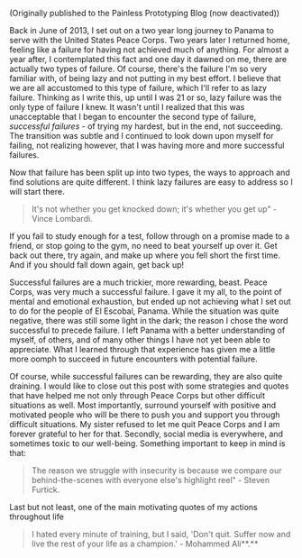 
(Originally published to the Painless Prototyping Blog (now deactivated))

Back in June of 2013, I set out on a two year long journey to Panama to serve with the United States Peace Corps. Two years later I returned home, feeling like a failure for having not achieved much of anything. For almost a year after, I contemplated this fact and one day it dawned on me, there are actually two types of failure. Of course, there's the failure I'm so very familiar with, of being lazy and not putting in my best effort. I believe that we are all accustomed to this type of failure, which I'll refer to as lazy failure. Thinking as I write this, up until I was 21 or so, lazy failure was the only type of failure I knew. It wasn't until I realized that this was unacceptable that I began to encounter the second type of failure, _successful failures_ - of trying my hardest, but in the end, not succeeding. The transition was subtle and I continued to look down upon myself for failing, not realizing however, that I was having more and more successful failures.

Now that failure has been split up into two types, the ways to approach and find solutions are quite different. I think lazy failures are easy to address so I will start there.

> It's not whether you get knocked down; it's whether you get up" - Vince Lombardi.

If you fail to study enough for a test, follow through on a promise made to a friend, or stop going to the gym, no need to beat yourself up over it. Get back out there, try again, and make up where you fell short the first time. And if you should fall down again, get back up!

Successful failures are a much trickier, more rewarding, beast. Peace Corps, was very much a successful failure. I gave it my all, to the point of mental and emotional exhaustion, but ended up not achieving what I set out to do for the people of El Escobal, Panama. While the situation was quite negative, there was still some light in the dark; the reason I chose the word successful to precede failure. I left Panama with a better understanding of myself, of others, and of many other things I have not yet been able to appreciate. What I learned through that experience has given me a little more oomph to succeed in future encounters with potential failure.

Of course, while successful failures can be rewarding, they are also quite draining. I would like to close out this post with some strategies and quotes that have helped me not only through Peace Corps but other difficult situations as well. Most importantly, surround yourself with positive and motivated people who will be there to push you and support you through difficult situations. My sister refused to let me quit Peace Corps and I am forever grateful to her for that. Secondly, social media is everywhere, and sometimes toxic to our well-being. Something important to keep in mind is that:

> The reason we struggle with insecurity is because we compare our behind-the-scenes with everyone else's highlight reel" - Steven Furtick.

Last but not least, one of the main motivating quotes of my actions throughout life

> I hated every minute of training, but I said, 'Don't quit. Suffer now and live the rest of your life as a champion.' - Mohammed Ali**.**
